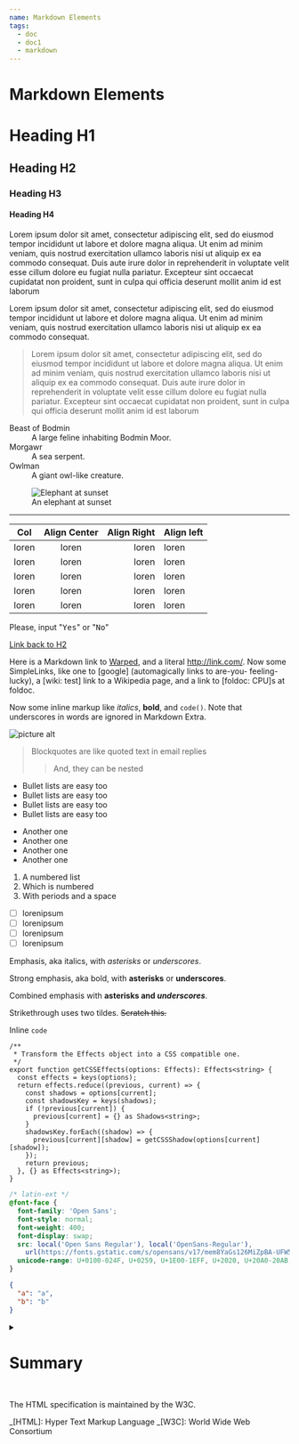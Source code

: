 ```yaml
---
name: Markdown Elements
tags:
  - doc
  - doc1
  - markdown
---
```



# Markdown Elements

# Heading H1

## Heading H2

### Heading H3

#### Heading H4

<!-- ##### Heading H5

###### Heading H6 -->

Lorem ipsum dolor sit amet, consectetur adipiscing elit, sed do eiusmod tempor incididunt ut
labore et dolore magna aliqua. Ut enim ad minim veniam, quis nostrud exercitation ullamco laboris
nisi ut aliquip ex ea commodo consequat. Duis aute irure dolor in reprehenderit in voluptate velit
esse cillum dolore eu fugiat nulla pariatur. Excepteur sint occaecat cupidatat non proident, sunt
in culpa qui officia deserunt mollit anim id est laborum

Lorem ipsum dolor sit amet, consectetur adipiscing elit, sed do eiusmod tempor incididunt ut
labore et dolore magna aliqua. Ut enim ad minim veniam, quis nostrud exercitation ullamco laboris
nisi ut aliquip ex ea commodo consequat.

> Lorem ipsum dolor sit amet, consectetur adipiscing elit, sed do eiusmod tempor incididunt ut
> labore et dolore magna aliqua. Ut enim ad minim veniam, quis nostrud exercitation ullamco laboris
> nisi ut aliquip ex ea commodo consequat. Duis aute irure dolor in reprehenderit in voluptate velit
> esse cillum dolore eu fugiat nulla pariatur. Excepteur sint occaecat cupidatat non proident, sunt
> in culpa qui officia deserunt mollit anim id est laborum

<dl>
<dt>Beast of Bodmin</dt>
<dd>A large feline inhabiting Bodmin Moor.</dd>


<dt>Morgawr</dt>
<dd>A sea serpent.</dd>

<dt>Owlman</dt>
<dd>A giant owl-like creature.</dd>

</dl>


<figure>
  <img
    width={200}
    src="https://interactive-examples.mdn.mozilla.net/media/cc0-images/elephant-660-480.jpg"
    alt="Elephant at sunset"
  ></img>
  <figcaption>An elephant at sunset</figcaption>
</figure>

---

| Col   | Align Center | Align Right | Align left |
| ----- | :----------: | ----------: | ---------- |
| loren |    loren     |       loren | loren      |
| loren |    loren     |       loren | loren      |
| loren |    loren     |       loren | loren      |
| loren |    loren     |       loren | loren      |
| loren |    loren     |       loren | loren      |

Please, input "<kbd>Yes</kbd>" or "<kbd>No</kbd>"

[Link back to H2](#id-goes-here)

Here is a Markdown link to [Warped](https://warpedvisions.org), and a literal <http://link.com/>.
Now some SimpleLinks, like one to [google] (automagically links to are-you-
feeling-lucky), a [wiki: test] link to a Wikipedia page, and a link to
[foldoc: CPU]s at foldoc.

Now some inline markup like _italics_, **bold**, and `code()`. Note that underscores in
words are ignored in Markdown Extra.

![picture alt](https://interactive-examples.mdn.mozilla.net/media/cc0-images/elephant-660-480.jpg 'Title is optional')

> Blockquotes are like quoted text in email replies
>
> > And, they can be nested

- Bullet lists are easy too
- Bullet lists are easy too
- Bullet lists are easy too
- Bullet lists are easy too

* Another one
* Another one
* Another one
* Another one

1. A numbered list
1. Which is numbered
1. With periods and a space

- [ ] lorenipsum
- [ ] lorenipsum
- [ ] lorenipsum
- [ ] lorenipsum

Emphasis, aka italics, with _asterisks_ or _underscores_.

Strong emphasis, aka bold, with **asterisks** or **underscores**.

Combined emphasis with **asterisks and _underscores_**.

Strikethrough uses two tildes. ~~Scratch this.~~

Inline `code`

```tsx
/**
 * Transform the Effects object into a CSS compatible one.
 */
export function getCSSEffects(options: Effects): Effects<string> {
  const effects = keys(options);
  return effects.reduce((previous, current) => {
    const shadows = options[current];
    const shadowsKey = keys(shadows);
    if (!previous[current]) {
      previous[current] = {} as Shadows<string>;
    }
    shadowsKey.forEach((shadow) => {
      previous[current][shadow] = getCSSShadow(options[current][shadow]);
    });
    return previous;
  }, {} as Effects<string>);
}
```

```css
/* latin-ext */
@font-face {
  font-family: 'Open Sans';
  font-style: normal;
  font-weight: 400;
  font-display: swap;
  src: local('Open Sans Regular'), local('OpenSans-Regular'),
    url(https://fonts.gstatic.com/s/opensans/v17/mem8YaGs126MiZpBA-UFW50bf8pkAp6a.woff2) format('woff2');
  unicode-range: U+0100-024F, U+0259, U+1E00-1EFF, U+2020, U+20A0-20AB, U+20AD-20CF, U+2113, U+2C60-2C7F, U+A720-A7FF;
}
```

```json
{
  "a": "a",
  "b": "b"
}
```

<details>
  <summary>
    <h1>Summary</h1>
  </summary>
  <p>Details</p>
</details>
<br />

The HTML specification
is maintained by the W3C.

<!-- see https://github.com/prettier/prettier/pull/5749 -->

_[HTML]: Hyper Text Markup Language
_[W3C]: World Wide Web Consortium
